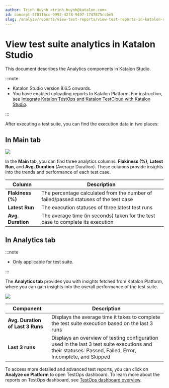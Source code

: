```yaml
---
author: Trinh Huynh <trinh.huynh@katalon.com>
id: concept-3f0116cc-9992-42f8-9497-1747875ccbe5
slug: /analyze/reports/view-test-reports/view-test-reports-in-katalon-studio/view-test-suite-analytics-in-katalon-studio
---
```


# View test suite analytics in Katalon Studio

This document describes the Analytics components in Katalon Studio.


:::note

-   Katalon Studio version 8.6.5 onwards.
-   You have enabled uploading reports to Katalon Platform. For instruction, see [Integrate Katalon TestOps and Katalon TestCloud with Katalon Studio](/get-started/set-up-your-workspace/integrate-katalon-testops-and-katalon-testcloud-with-katalon-studio).

:::

After executing a test suite, you can find the execution data in two places:

## In Main tab

<img src="/doc_images/Documents/Get_Started/Set_Up_Your_Workspace/Toolbar_And_Views_In_Katalon_Studio/image/ts-main.png" width={600} />

In the **Main** tab, you can find three analytics columns: **Flakiness \(%\)**, **Latest Run**, and **Avg. Duration** \(Average Duration\). These columns provide insights into the trends and performance of each test case.

<table><tr><th>Column</th><th>Description</th></tr><tbody><tr><td><strong>Flakiness (%)</strong></td><td>The percentage calculated from the number of failed/passed statuses of the test case</td></tr><tr><td><strong>Latest Run</strong></td><td>The execution statuses of three latest test runs</td></tr><tr><td><strong>Avg. Duration</strong></td><td>The average time (in seconds) taken for the test case to complete its execution</td></tr></tbody></table>

## In Analytics tab


:::note

-   Only applicable for test suite.

:::

The **Analytics tab** provides you with insights fetched from Katalon Platform, where you can gain insights into the overall performance of the test suite.

<img src="/doc_images/Documents/Get_Started/Set_Up_Your_Workspace/Toolbar_And_Views_In_Katalon_Studio/image/ts-analytics.png" width={600} />

<table><tr><th>Component</th><th>Description</th></tr><tbody><tr><td><strong>Avg. Duration of Last 3 Runs</strong></td><td>Displays the average time it takes to complete the test suite execution based on the last 3 runs</td></tr><tr><td><strong>Last 3 runs</strong></td><td>Displays an overview of testing configuration used in the last 3 test suite executions and their statuses: Passed, Failed, Error, Incomplete, and Skipped</td></tr></tbody></table>

To access more detailed and advanced test reports, you can click on **Analyze on Platform** to open TestOps dashboard. To learn more about the reports on TestOps dashboard, see [TestOps dashboard overview](/analyze/reports/view-test-reports/view-test-reports-in-katalon-testops/view-testops-dashboard/testops-dashboard-overview).